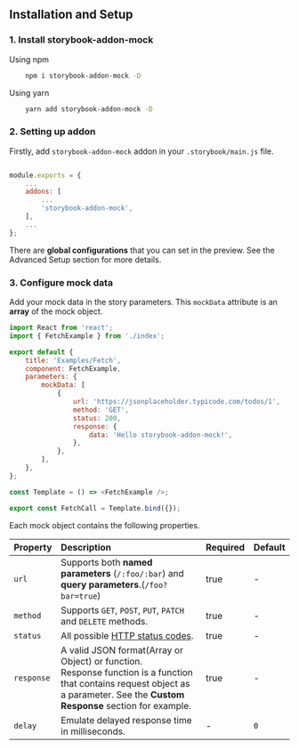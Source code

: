 

<Meta title="Docs/Installation" />

<style>
    {`
        .subheading {
            margin-bottom: 1.5rem;
        }
    `}
</style>

<h2 className="subheading">Installation and Setup</h2>

<h3 className="subheading">1. Install storybook-addon-mock</h3>

<div>Using npm</div>

```sh
    npm i storybook-addon-mock -D
```
<div> Using yarn </div>

```sh
    yarn add storybook-addon-mock -D
```

<h3 className="subheading">2. Setting up addon</h3>

Firstly, add `storybook-addon-mock` addon in your `.storybook/main.js` file.

```js

module.exports = {
    ...
    addons: [
        ...
        'storybook-addon-mock',
    ],
    ...
};
```

There are <strong>global configurations</strong> that you can set in the preview.
See the <LinkTo kind="Docs/Advanced Setup" story="page">Advanced Setup</LinkTo> section for more details.

<h3 className="subheading">3. Configure mock data</h3>

Add your mock data in the story parameters. This `mockData` attribute is an <strong>array</strong> of the mock object.

```js
import React from 'react';
import { FetchExample } from './index';

export default {
    title: 'Examples/Fetch',
    component: FetchExample,
    parameters: {
        mockData: [
            {
                url: 'https://jsonplaceholder.typicode.com/todos/1',
                method: 'GET',
                status: 200,
                response: {
                    data: 'Hello storybook-addon-mock!',
                },
            },
        ],
    },
};

const Template = () => <FetchExample />;

export const FetchCall = Template.bind({});

```
Each mock object contains the following properties. 

| Property   | Description                                                                                 | Required | Default |
| ---------- | :------------------------------------------------------------------------------------------ | :------- | :------ |
| `url`      | Supports both **named parameters** (`/:foo/:bar`) and **query parameters**.(`/foo?bar=true`) | true        |    -    |
| `method`   | Supports `GET`, `POST`, `PUT`, `PATCH` and `DELETE` methods.                                                   |    true    | - |
| `status`   | All possible [HTTP status codes](https://developer.mozilla.org/en-US/docs/Web/HTTP/Status).                                                              |     true   |  -  |
| `response` | A valid JSON format(Array or Object) or function. <br/> Response function is a function that contains request object as a parameter. See the **Custom Response** section for example.  | true        |    -    |
| `delay`    | Emulate delayed response time in milliseconds.                                              |     -    | `0`     |


<br />

<Footer
    title="Advanced setup"
    subtitle="Setup the addon with advanced configuration"
    actionText="Next"
    actionLink="Docs/Advanced setup"
/>
